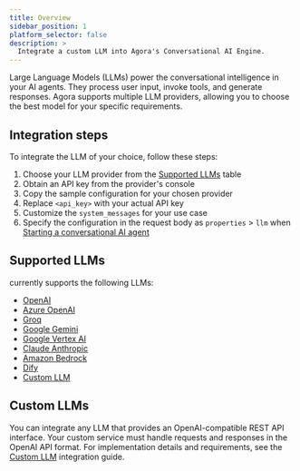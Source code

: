 ```yaml
---
title: Overview
sidebar_position: 1
platform_selector: false
description: >
  Integrate a custom LLM into Agora's Conversational AI Engine.
---
```


Large Language Models (LLMs) power the conversational intelligence in your AI agents. They process user input, invoke tools, and generate responses. Agora supports multiple LLM providers, allowing you to choose the best model for your specific requirements.

## Integration steps

To integrate the LLM of your choice, follow these steps:

1. Choose your LLM provider from the [Supported LLMs](#supported-llms) table
1. Obtain an API key from the provider's console
1. Copy the sample configuration for your chosen provider
1. Replace `<api_key>` with your actual API key
1. Customize the `system_messages` for your use case
1. Specify the configuration in the request body as `properties` > `llm` when [Starting a conversational AI agent](/conversational-ai/rest-api/join)


## Supported LLMs

<Vpd k="NAME" /> currently supports the following LLMs:

- [OpenAI](openai)
- [Azure OpenAI](azure-openai)
- [Groq](groq)
- [Google Gemini](gemini)
- [Google Vertex AI](google-vertex-ai)
- [Claude Anthropic](claude)
- [Amazon Bedrock](amazon)
- [Dify](dify)
- [Custom LLM](#custom-llms)

## Custom LLMs

You can integrate any LLM that provides an OpenAI-compatible REST API interface. Your custom service must handle requests and responses in the OpenAI API format. For implementation details and requirements, see the [Custom LLM](../../develop/custom-llm) integration guide.

